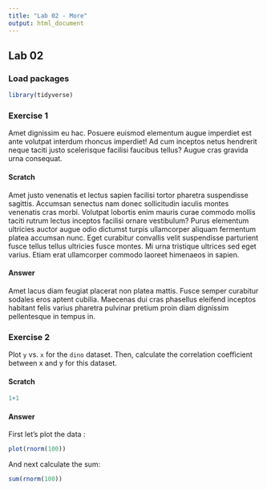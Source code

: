 ```yaml
---
title: "Lab 02 - More"
output: html_document
---
```


## Lab 02

### Load packages

```r
library(tidyverse) 
```


### Exercise 1

Amet dignissim eu hac. Posuere euismod elementum augue imperdiet est ante volutpat interdum rhoncus imperdiet! Ad cum inceptos netus hendrerit neque taciti justo scelerisque facilisi faucibus tellus? Augue cras gravida urna consequat.

#### Scratch

Amet justo venenatis et lectus sapien facilisi tortor pharetra suspendisse sagittis. Accumsan senectus nam donec sollicitudin iaculis montes venenatis cras morbi. Volutpat lobortis enim mauris curae commodo mollis taciti rutrum lectus inceptos facilisi ornare vestibulum? Purus elementum ultricies auctor augue odio dictumst turpis ullamcorper aliquam fermentum platea accumsan nunc. Eget curabitur convallis velit suspendisse parturient fusce tellus tellus ultricies fusce montes. Mi urna tristique ultrices sed eget varius. Etiam erat ullamcorper commodo laoreet himenaeos in sapien.

#### Answer

Amet lacus diam feugiat placerat non platea mattis. Fusce semper curabitur sodales eros aptent cubilia. Maecenas dui cras phasellus eleifend inceptos habitant felis varius pharetra pulvinar pretium proin diam dignissim pellentesque in tempus in.

### Exercise 2

Plot `y` vs. `x` for the `dino` dataset. Then, calculate the correlation coefficient between x and y for this dataset.

#### Scratch

```r
1+1
```

#### Answer

First let's plot the data :

```r
plot(rnorm(100))
```

And next calculate the sum:

```r
sum(rnorm(100))
```

